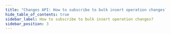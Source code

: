```yaml
---
title: "Changes API: How to subscribe to bulk insert operation changes?"
hide_table_of_contents: true
sidebar_label: How to subscribe to bulk insert operation changes?
sidebar_position: 3
---
```





<LanguageSwitcher supportedLanguages={supportedLanguages} />

<LanguageContent language="csharp">
   <HowToSubscribeToBulkInsertOperationChangesCsharp />
</LanguageContent>

<LanguageContent language="java">
   <HowToSubscribeToBulkInsertOperationChangesJava />
</LanguageContent>


<!---
- [How to work with bulk insert operation?](../bulk-insert/how-to-work-with-bulk-insert-operation)

-->